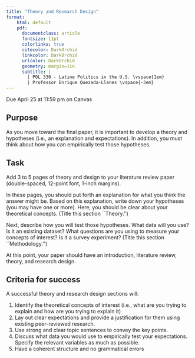 ```yaml
---
title: "Theory and Research Design"
format:
    html: default
    pdf: 
      documentclass: article
      fontsize: 11pt
      colorlinks: true
      citecolor: DarkOrchid
      linkcolor: DarkOrchid
      urlcolor: DarkOrchid
      geometry: margin=1in
      subtitle: | 
        | POL 330 - Latine Politics in the U.S. \vspace{1em}
        | Professor Enrique Quezada-Llanes \vspace{-3em}
---
```


:::{.callout-important}
Due April 25 at 11:59 pm on Canvas
:::


## Purpose

As you move toward the final paper, it is important to develop a theory and hypotheses (i.e., an explanation and expectations). In addition, you must think about how you can empirically test those hypotheses.


## Task

Add 3 to 5 pages of theory and design to your literature review paper (double-spaced, 12-point font, 1-inch margins).

In these pages, you should put forth an explanation for what you think the answer might be. Based on this explanation, write down your hypotheses (you may have one or more). Here, you should be clear about your theoretical concepts. (Title this section ``Theory.'')

Next, describe how you will test those hypotheses. What data will you use? Is it an existing dataset? What questions are you using to measure your concepts of interest? Is it a survey experiment? (Title this section ``Methodology.'')

At this point, your paper should have an introduction, literature review, theory, and research design.


## Criteria for success

A successful theory and research design sections will:

1. Identify the theoretical concepts of interest (i.e., what are you trying to explain and how are you trying to explain it)
2. Lay out clear expectations and provide a justification for them using existing peer-reviewed research.
3. Use strong and clear topic sentences to convey the key points.
4. Discuss what data you would use to empirically test your expectations. Specify the relevant variables as much as possible.
5. Have a coherent structure and no grammatical errors





